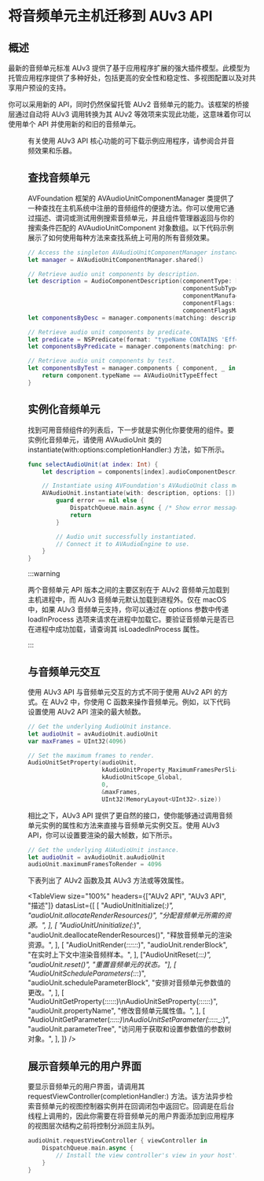 # 将音频单元主机迁移到 AUv3 API

<ToBePolishedAfterTranslation />

<OriginalSource
  title="Migrating Your Audio Unit Host to the AUv3 API"
  url="https://developer.apple.com/documentation/audiotoolbox/audio_unit_v3_plug-ins/migrating_your_audio_unit_host_to_the_auv3_api"
  summary="更新你的音频单元 (AU) 主机应用程序以利用 AUv3 的新特性和功能"
/>

## 概述

最新的音频单元标准 AUv3 提供了基于应用程序扩展的强大插件模型。此模型为托管应用程序提供了多种好处，包括更高的安全性和稳定性、多视图配置以及对共享用户预设的支持。

你可以采用新的 API，同时仍然保留托管 AUv2 音频单元的能力。该框架的桥接层通过自动将 AUv3 调用转换为其 AUv2 等效项来实现此功能，这意味着你可以使用单个 API 并使用新的和旧的音频单元。

<Figure src={require("./image_1.png")} size={320} edge="white" />

有关使用 AUv3 API 核心功能的可下载示例应用程序，请参阅合并音频效果和乐器。

## 查找音频单元

AVFoundation 框架的 AVAudioUnitComponentManager 类提供了一种查找在主机系统中注册的音频组件的便捷方法。你可以使用它通过描述、谓词或测试用例搜索音频单元，并且组件管理器返回与你的搜索条件匹配的 AVAudioUnitComponent 对象数组。以下代码示例展示了如何使用每种方法来查找系统上可用的所有音频效果。

```swift
// Access the singleton AVAudioUnitComponentManager instance.
let manager = AVAudioUnitComponentManager.shared()

// Retrieve audio unit components by description.
let description = AudioComponentDescription(componentType: kAudioUnitType_Effect,
                                            componentSubType: 0,
                                            componentManufacturer: 0,
                                            componentFlags: 0,
                                            componentFlagsMask: 0)
let componentsByDesc = manager.components(matching: description)

// Retrieve audio unit components by predicate.
let predicate = NSPredicate(format: "typeName CONTAINS 'Effect'")
let componentsByPredicate = manager.components(matching: predicate)

// Retrieve audio unit components by test.
let componentsByTest = manager.components { component, _ in
    return component.typeName == AVAudioUnitTypeEffect
}
```

## 实例化音频单元

找到可用音频组件的列表后，下一步就是实例化你要使用的组件。要实例化音频单元，请使用 AVAudioUnit 类的 instantiate(with:options:completionHandler:) 方法，如下所示。

```swift
func selectAudioUnit(at index: Int) {
    let description = components[index].audioComponentDescription

    // Instantiate using AVFoundation's AVAudioUnit class method.
    AVAudioUnit.instantiate(with: description, options: []) { avAudioUnit, error in
        guard error == nil else {
            DispatchQueue.main.async { /* Show error message to user. */ }
            return
        }

        // Audio unit successfully instantiated.
        // Connect it to AVAudioEngine to use.
    }
}
```

:::warning

两个音频单元 API 版本之间的主要区别在于 AUv2 音频单元加载到主机进程中，而 AUv3 音频单元默认加载到进程外。仅在 macOS 中，如果 AUv3 音频单元支持，你可以通过在 options 参数中传递 loadInProcess 选项来请求在进程中加载它。要验证音频单元是否已在进程中成功加载，请查询其 isLoadedInProcess 属性。

:::

## 与音频单元交互

使用 AUv3 API 与音频单元交互的方式不同于使用 AUv2 API 的方式。在 AUv2 中，你使用 C 函数来操作音频单元。例如，以下代码设置使用 AUv2 API 渲染的最大帧数。

```swift
// Get the underlying AudioUnit instance.
let audioUnit = avAudioUnit.audioUnit
var maxFrames = UInt32(4096)

// Set the maximum frames to render.
AudioUnitSetProperty(audioUnit,
                     kAudioUnitProperty_MaximumFramesPerSlice,
                     kAudioUnitScope_Global,
                     0,
                     &maxFrames,
                     UInt32(MemoryLayout<UInt32>.size))
```

相比之下，AUv3 API 提供了更自然的接口，使你能够通过调用音频单元实例的属性和方法来直接与音频单元实例交互。使用 AUv3 API，你可以设置要渲染的最大帧数，如下所示。

```swift
// Get the underlying AUAudioUnit instance.
let audioUnit = avAudioUnit.auAudioUnit
audioUnit.maximumFramesToRender = 4096
```

下表列出了 AUv2 函数及其 AUv3 方法或等效属性。

<TableView
  size="100%"
  headers={["AUv2 API", "AUv3 API", "描述"]}
  datasList={[
    [
      "AudioUnitInitialize(_:)",
      "audioUnit.allocateRenderResources()",
      "分配音频单元所需的资源。",
    ],
    [
      "AudioUnitUninitialize(_:)",
      "audioUnit.deallocateRenderResources()",
      "释放音频单元的渲染资源。",
    ],
    [
      "AudioUnitRender(_:_:_:_:_:_:)",
      "audioUnit.renderBlock",
      "在实时上下文中渲染音频样本。",
    ],
    ["AudioUnitReset(_:_:_:)", "audioUnit.reset()", "重置音频单元的状态。"],
    [
      "AudioUnitScheduleParameters(_:_:_:)",
      "audioUnit.scheduleParameterBlock",
      "安排对音频单元参数值的更改。",
    ],
    [
      "AudioUnitGetProperty(_:_:_:_:_:_:)\nAudioUnitSetProperty(_:_:_:_:_:_:)",
      "audioUnit.propertyName",
      "修改音频单元属性值。",
    ],
    [
      "AudioUnitGetParameter(_:_:_:_:_:)\nAudioUnitSetParameter(_:_:_:_:_:_:)",
      "audioUnit.parameterTree",
      "访问用于获取和设置参数值的参数树对象。",
    ],
  ]}
/>

## 展示音频单元的用户界面

要显示音频单元的用户界面，请调用其 requestViewController(completionHandler:) 方法。该方法异步检索音频单元的视图控制器实例并在回调闭包中返回它。回调是在后台线程上调用的，因此你需要在将音频单元的用户界面添加到应用程序的视图层次结构之前将控制分派回主队列。

```swift
audioUnit.requestViewController { viewController in
    DispatchQueue.main.async {
        // Install the view controller's view in your host's user interface.
    }
}
```
